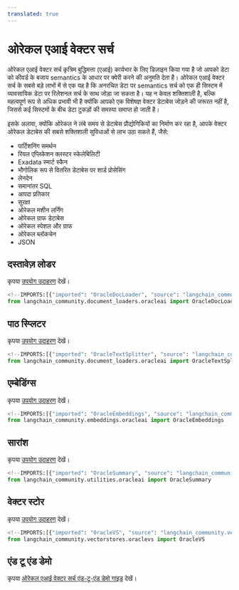 ```yaml
---
translated: true
---
```


# ओरेकल एआई वेक्टर सर्च

ओरेकल एआई वेक्टर सर्च कृत्रिम बुद्धिमत्ता (एआई) कार्यभार के लिए डिज़ाइन किया गया है जो आपको डेटा को कीवर्ड के बजाय semantics के आधार पर क्वेरी करने की अनुमति देता है। ओरेकल एआई वेक्टर सर्च के सबसे बड़े लाभों में से एक यह है कि अनरचित डेटा पर semantics सर्च को एक ही सिस्टम में व्यावसायिक डेटा पर रिलेशनल सर्च के साथ जोड़ा जा सकता है।
यह न केवल शक्तिशाली है, बल्कि महत्वपूर्ण रूप से अधिक प्रभावी भी है क्योंकि आपको एक विशेषज्ञ वेक्टर डेटाबेस जोड़ने की जरूरत नहीं है, जिससे कई सिस्टमों के बीच डेटा टुकड़ों की समस्या समाप्त हो जाती है।

इसके अलावा, क्योंकि ओरेकल ने लंबे समय से डेटाबेस प्रौद्योगिकियों का निर्माण कर रहा है, आपके वेक्टर ओरेकल डेटाबेस की सबसे शक्तिशाली सुविधाओं से लाभ उठा सकते हैं, जैसे:

 * पार्टिशनिंग समर्थन
 * रियल एप्लिकेशन क्लस्टर स्केलेबिलिटी
 * Exadata स्मार्ट स्कैन
 * भौगोलिक रूप से वितरित डेटाबेस पर शार्ड प्रोसेसिंग
 * लेनदेन
 * समानांतर SQL
 * आपदा प्रतिकार
 * सुरक्षा
 * ओरेकल मशीन लर्निंग
 * ओरेकल ग्राफ डेटाबेस
 * ओरेकल स्पेशल और ग्राफ
 * ओरेकल ब्लॉकचेन
 * JSON

## दस्तावेज़ लोडर

कृपया [उपयोग उदाहरण](/docs/integrations/document_loaders/oracleai) देखें।

```python
<!--IMPORTS:[{"imported": "OracleDocLoader", "source": "langchain_community.document_loaders.oracleai", "docs": "https://api.python.langchain.com/en/latest/document_loaders/langchain_community.document_loaders.oracleai.OracleDocLoader.html", "title": "OracleAI Vector Search"}]-->
from langchain_community.document_loaders.oracleai import OracleDocLoader
```

## पाठ स्प्लिटर

कृपया [उपयोग उदाहरण](/docs/integrations/document_loaders/oracleai) देखें।

```python
<!--IMPORTS:[{"imported": "OracleTextSplitter", "source": "langchain_community.document_loaders.oracleai", "docs": "https://api.python.langchain.com/en/latest/document_loaders/langchain_community.document_loaders.oracleai.OracleTextSplitter.html", "title": "OracleAI Vector Search"}]-->
from langchain_community.document_loaders.oracleai import OracleTextSplitter
```

## एम्बेडिंग्स

कृपया [उपयोग उदाहरण](/docs/integrations/text_embedding/oracleai) देखें।

```python
<!--IMPORTS:[{"imported": "OracleEmbeddings", "source": "langchain_community.embeddings.oracleai", "docs": "https://api.python.langchain.com/en/latest/embeddings/langchain_community.embeddings.oracleai.OracleEmbeddings.html", "title": "OracleAI Vector Search"}]-->
from langchain_community.embeddings.oracleai import OracleEmbeddings
```

## सारांश

कृपया [उपयोग उदाहरण](/docs/integrations/tools/oracleai) देखें।

```python
<!--IMPORTS:[{"imported": "OracleSummary", "source": "langchain_community.utilities.oracleai", "docs": "https://api.python.langchain.com/en/latest/utilities/langchain_community.utilities.oracleai.OracleSummary.html", "title": "OracleAI Vector Search"}]-->
from langchain_community.utilities.oracleai import OracleSummary
```

## वेक्टर स्टोर

कृपया [उपयोग उदाहरण](/docs/integrations/vectorstores/oracle) देखें।

```python
<!--IMPORTS:[{"imported": "OracleVS", "source": "langchain_community.vectorstores.oraclevs", "docs": "https://api.python.langchain.com/en/latest/vectorstores/langchain_community.vectorstores.oraclevs.OracleVS.html", "title": "OracleAI Vector Search"}]-->
from langchain_community.vectorstores.oraclevs import OracleVS
```

## एंड टू एंड डेमो

कृपया [ओरेकल एआई वेक्टर सर्च एंड-टू-एंड डेमो गाइड](https://github.com/langchain-ai/langchain/blob/master/cookbook/oracleai_demo) देखें।
